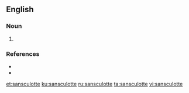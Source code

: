 ==English==

===Noun===
{{en-noun}}

# {{alternative form of|sans-culotte|lang=en}}

===References===
* {{R:Webster NCD 1967}}
* {{R:NPLarousse}}

[[et:sansculotte]]
[[ku:sansculotte]]
[[ru:sansculotte]]
[[ta:sansculotte]]
[[vi:sansculotte]]